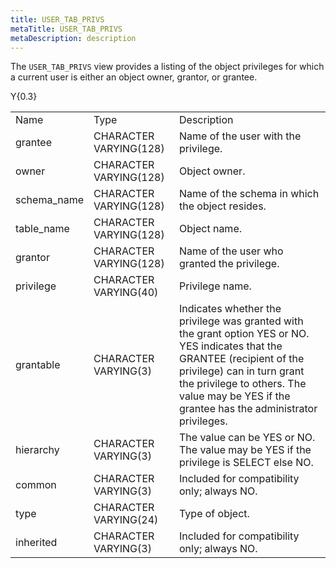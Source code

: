 ```yaml
---
title: USER_TAB_PRIVS
metaTitle: USER_TAB_PRIVS
metaDescription: description
---
```


The `USER_TAB_PRIVS` view provides a listing of the object privileges
for which a current user is either an object owner, grantor, or grantee.

<div class="tabularcolumns">

Y{0.3}

</div>

|              |                        |                                                                                                                                                                                                                                                           |
| ------------ | ---------------------- | --------------------------------------------------------------------------------------------------------------------------------------------------------------------------------------------------------------------------------------------------------- |
| Name         | Type                   | Description                                                                                                                                                                                                                                               |
| grantee      | CHARACTER VARYING(128) | Name of the user with the privilege.                                                                                                                                                                                                                      |
| owner        | CHARACTER VARYING(128) | Object owner.                                                                                                                                                                                                                                             |
| schema\_name | CHARACTER VARYING(128) | Name of the schema in which the object resides.                                                                                                                                                                                                           |
| table\_name  | CHARACTER VARYING(128) | Object name.                                                                                                                                                                                                                                              |
| grantor      | CHARACTER VARYING(128) | Name of the user who granted the privilege.                                                                                                                                                                                                               |
| privilege    | CHARACTER VARYING(40)  | Privilege name.                                                                                                                                                                                                                                           |
| grantable    | CHARACTER VARYING(3)   | Indicates whether the privilege was granted with the grant option YES or NO. YES indicates that the GRANTEE (recipient of the privilege) can in turn grant the privilege to others. The value may be YES if the grantee has the administrator privileges. |
| hierarchy    | CHARACTER VARYING(3)   | The value can be YES or NO. The value may be YES if the privilege is SELECT else NO.                                                                                                                                                                      |
| common       | CHARACTER VARYING(3)   | Included for compatibility only; always NO.                                                                                                                                                                                                               |
| type         | CHARACTER VARYING(24)  | Type of object.                                                                                                                                                                                                                                           |
| inherited    | CHARACTER VARYING(3)   | Included for compatibility only; always NO.                                                                                                                                                                                                               |

